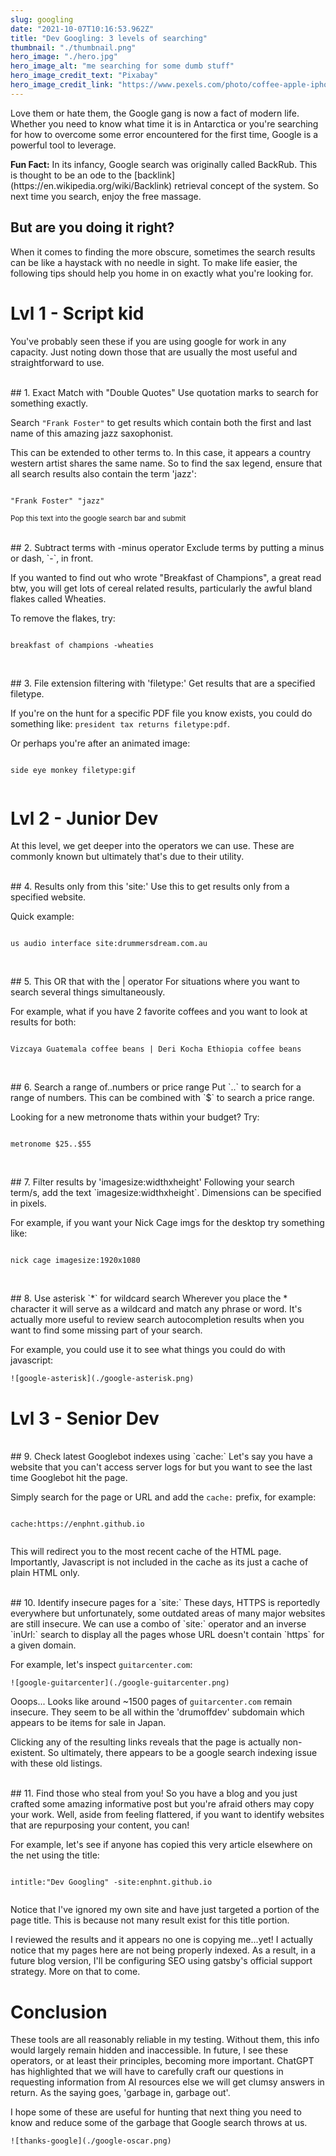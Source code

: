 ```yaml
---
slug: googling
date: "2021-10-07T10:16:53.962Z"
title: "Dev Googling: 3 levels of searching"
thumbnail: "./thumbnail.png"
hero_image: "./hero.jpg"
hero_image_alt: "me searching for some dumb stuff"
hero_image_credit_text: "Pixabay"
hero_image_credit_link: "https://www.pexels.com/photo/coffee-apple-iphone-smartphone-38547/"
---
```


Love them or hate them, the Google gang is now a fact of modern life. Whether you need to know what time it is in Antarctica or you're searching for how to overcome some error encountered for the first time, Google is a powerful tool to leverage.

<div className={note}>
  <strong>Fun Fact:</strong> In its infancy, Google search was originally called BackRub. This is thought to be an ode to the [backlink](https://en.wikipedia.org/wiki/Backlink) retrieval concept of the system. So next time you search, enjoy the free massage.
</div>

## But are you doing it right?

When it comes to finding the more obscure, sometimes the search results can be like a haystack with no needle in sight. To make life easier, the following tips should help you home in on exactly what you're looking for.

# Lvl 1 - Script kid
You've probably seen these if you are using google for work in any capacity. Just noting down those that are usually the most useful and straightforward to use.

<br />
## 1. Exact Match with "Double Quotes"
Use quotation marks to search for something exactly.

Search `"Frank Foster"` to get results which contain both the first and last name of this amazing jazz saxophonist.

This can be extended to other terms to. In this case, it appears a country western artist shares the same name. So to find the sax legend, ensure that all search results also contain the term 'jazz':

```

"Frank Foster" "jazz"

```
<sup>Pop this text into the google search bar and submit</sup>

<br />
## 2. Subtract terms with -minus operator
Exclude terms by putting a minus or dash, `-`, in front.

If you wanted to find out who wrote "Breakfast of Champions", a great read btw, you will get lots of cereal related results, particularly the awful bland flakes called Wheaties.

To remove the flakes, try:

```

breakfast of champions -wheaties


```

<br />
## 3. File extension filtering with 'filetype:'
Get results that are a specified filetype.

If you're on the hunt for a specific PDF file you know exists, you could do something like: `president tax returns filetype:pdf`.

Or perhaps you're after an animated image:

```

side eye monkey filetype:gif


```

# Lvl 2 - Junior Dev
At this level, we get deeper into the operators we can use. These are commonly known but ultimately that's due to their utility.

<br />
## 4. Results only from this 'site:'
Use this to get results only from a specified website.

Quick example:

```

us audio interface site:drummersdream.com.au


```

<br />
## 5. This OR that with the | operator
For situations where you want to search several things simultaneously.

For example, what if you have 2 favorite coffees and you want to look at results for both:

```

Vizcaya Guatemala coffee beans | Deri Kocha Ethiopia coffee beans


```

<br />
## 6. Search a range of..numbers or price range
Put `..` to search for a range of numbers. This can be combined with `$` to search a price range.

Looking for a new metronome thats within your budget? Try:

```

metronome $25..$55


```

<br />
## 7. Filter results by 'imagesize:widthxheight'
Following your search term/s, add the text `imagesize:widthxheight`. Dimensions can be specified in pixels.

For example, if you want your Nick Cage imgs for the desktop try something like:

```

nick cage imagesize:1920x1080


```

<br />
## 8. Use asterisk `*` for wildcard search
Wherever you place the * character it will serve as a wildcard and match any phrase or word. It's actually more useful to review search autocompletion results when you want to find some missing part of your search.

For example, you could use it to see what things you could do with javascript:

    ![google-asterisk](./google-asterisk.png)


# Lvl 3 - Senior Dev

<br />
## 9. Check latest Googlebot indexes using `cache:`
Let's say you have a website that you can't access server logs for but you want to see  the last time Googlebot hit the page.

Simply search for the page or URL and add the `cache:` prefix, for example:

```

cache:https://enphnt.github.io


```

This will redirect you to the most recent cache of the HTML page. Importantly, Javascript is not included in the cache as its just a cache of plain HTML only.

<br />
## 10. Identify insecure pages for a `site:`
These days, HTTPS is reportedly everywhere but unfortunately, some outdated areas of many major websites are still insecure. We can use a combo of `site:` operator and an inverse `inUrl:` search to display all the pages whose URL doesn't contain `https` for a given domain.

For example, let's inspect `guitarcenter.com`:

    ![google-guitarcenter](./google-guitarcenter.png)


Ooops... Looks like around ~1500 pages of `guitarcenter.com` remain insecure. They seem to be all within the 'drumoffdev' subdomain which appears to be items for sale in Japan.

Clicking any of the resulting links reveals that the page is actually non-existent. So ultimately, there appears to be a google search indexing issue with these old listings.

<br />
## 11. Find those who steal from you!
So you have a blog and you just crafted some amazing informative post but you're afraid others may copy your work. Well, aside from feeling flattered, if you want to identify websites that are repurposing your content, you can!

For example, let's see if anyone has copied this very article elsewhere on the net using the title:

```

intitle:"Dev Googling" -site:enphnt.github.io


```

Notice that I've ignored my own site and have just targeted a portion of the page title. This is because not many result exist for this title portion.

I reviewed the results and it appears no one is copying me...yet! I actually notice that my pages here are not being properly indexed. As a result, in a future blog version, I'll be configuring SEO using gatsby's official support strategy. More on that to come.

# Conclusion
These tools are all reasonably reliable in my testing. Without them, this info would largely remain hidden and inaccessible. In future, I see these operators, or at least their principles, becoming more important. ChatGPT has highlighted that we will have to carefully craft our questions in requesting information from AI resources else we will get clumsy answers in return. As the saying goes, 'garbage in, garbage out'.

I hope some of these are useful for hunting that next thing you need to know and reduce some of the garbage that Google search throws at us.

    ![thanks-google](./google-oscar.png)
